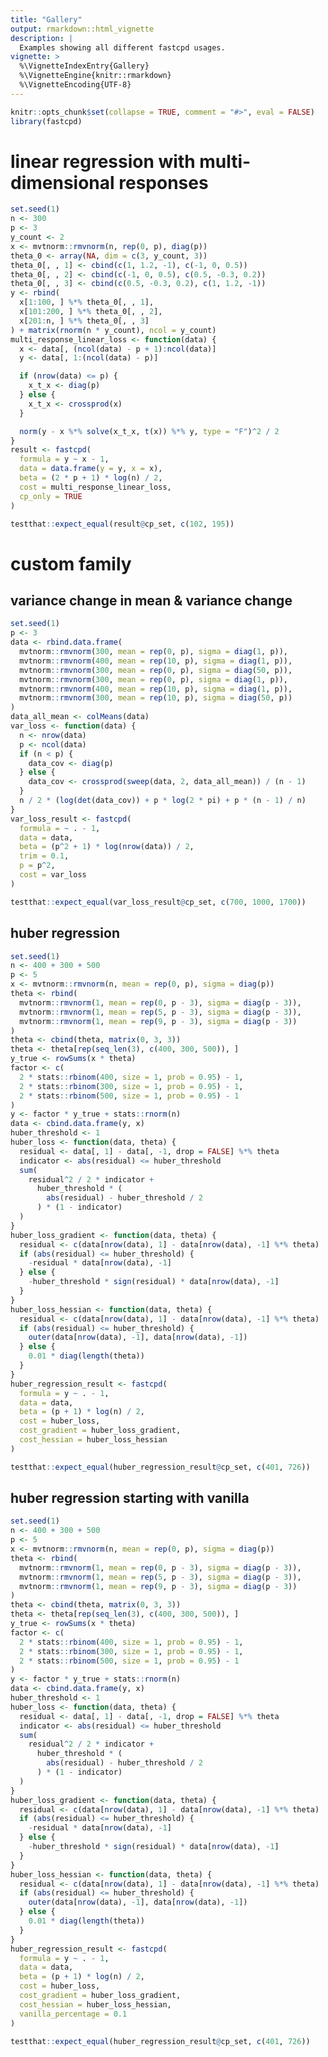 ```yaml
---
title: "Gallery"
output: rmarkdown::html_vignette
description: |
  Examples showing all different fastcpd usages.
vignette: >
  %\VignetteIndexEntry{Gallery}
  %\VignetteEngine{knitr::rmarkdown}
  %\VignetteEncoding{UTF-8}
---
```


```r
knitr::opts_chunk$set(collapse = TRUE, comment = "#>", eval = FALSE)
library(fastcpd)
```

<!-- Please make sure this file is in sync with "tests/testthat/test-gallery.R" -->

# linear regression with multi-dimensional responses

```r
set.seed(1)
n <- 300
p <- 3
y_count <- 2
x <- mvtnorm::rmvnorm(n, rep(0, p), diag(p))
theta_0 <- array(NA, dim = c(3, y_count, 3))
theta_0[, , 1] <- cbind(c(1, 1.2, -1), c(-1, 0, 0.5))
theta_0[, , 2] <- cbind(c(-1, 0, 0.5), c(0.5, -0.3, 0.2))
theta_0[, , 3] <- cbind(c(0.5, -0.3, 0.2), c(1, 1.2, -1))
y <- rbind(
  x[1:100, ] %*% theta_0[, , 1],
  x[101:200, ] %*% theta_0[, , 2],
  x[201:n, ] %*% theta_0[, , 3]
) + matrix(rnorm(n * y_count), ncol = y_count)
multi_response_linear_loss <- function(data) {
  x <- data[, (ncol(data) - p + 1):ncol(data)]
  y <- data[, 1:(ncol(data) - p)]

  if (nrow(data) <= p) {
    x_t_x <- diag(p)
  } else {
    x_t_x <- crossprod(x)
  }

  norm(y - x %*% solve(x_t_x, t(x)) %*% y, type = "F")^2 / 2
}
result <- fastcpd(
  formula = y ~ x - 1,
  data = data.frame(y = y, x = x),
  beta = (2 * p + 1) * log(n) / 2,
  cost = multi_response_linear_loss,
  cp_only = TRUE
)

testthat::expect_equal(result@cp_set, c(102, 195))
```

# custom family

## variance change in mean & variance change

```r
set.seed(1)
p <- 3
data <- rbind.data.frame(
  mvtnorm::rmvnorm(300, mean = rep(0, p), sigma = diag(1, p)),
  mvtnorm::rmvnorm(400, mean = rep(10, p), sigma = diag(1, p)),
  mvtnorm::rmvnorm(300, mean = rep(0, p), sigma = diag(50, p)),
  mvtnorm::rmvnorm(300, mean = rep(0, p), sigma = diag(1, p)),
  mvtnorm::rmvnorm(400, mean = rep(10, p), sigma = diag(1, p)),
  mvtnorm::rmvnorm(300, mean = rep(10, p), sigma = diag(50, p))
)
data_all_mean <- colMeans(data)
var_loss <- function(data) {
  n <- nrow(data)
  p <- ncol(data)
  if (n < p) {
    data_cov <- diag(p)
  } else {
    data_cov <- crossprod(sweep(data, 2, data_all_mean)) / (n - 1)
  }
  n / 2 * (log(det(data_cov)) + p * log(2 * pi) + p * (n - 1) / n)
}
var_loss_result <- fastcpd(
  formula = ~ . - 1,
  data = data,
  beta = (p^2 + 1) * log(nrow(data)) / 2,
  trim = 0.1,
  p = p^2,
  cost = var_loss
)

testthat::expect_equal(var_loss_result@cp_set, c(700, 1000, 1700))
```

## huber regression

```r
set.seed(1)
n <- 400 + 300 + 500
p <- 5
x <- mvtnorm::rmvnorm(n, mean = rep(0, p), sigma = diag(p))
theta <- rbind(
  mvtnorm::rmvnorm(1, mean = rep(0, p - 3), sigma = diag(p - 3)),
  mvtnorm::rmvnorm(1, mean = rep(5, p - 3), sigma = diag(p - 3)),
  mvtnorm::rmvnorm(1, mean = rep(9, p - 3), sigma = diag(p - 3))
)
theta <- cbind(theta, matrix(0, 3, 3))
theta <- theta[rep(seq_len(3), c(400, 300, 500)), ]
y_true <- rowSums(x * theta)
factor <- c(
  2 * stats::rbinom(400, size = 1, prob = 0.95) - 1,
  2 * stats::rbinom(300, size = 1, prob = 0.95) - 1,
  2 * stats::rbinom(500, size = 1, prob = 0.95) - 1
)
y <- factor * y_true + stats::rnorm(n)
data <- cbind.data.frame(y, x)
huber_threshold <- 1
huber_loss <- function(data, theta) {
  residual <- data[, 1] - data[, -1, drop = FALSE] %*% theta
  indicator <- abs(residual) <= huber_threshold
  sum(
    residual^2 / 2 * indicator +
      huber_threshold * (
        abs(residual) - huber_threshold / 2
      ) * (1 - indicator)
  )
}
huber_loss_gradient <- function(data, theta) {
  residual <- c(data[nrow(data), 1] - data[nrow(data), -1] %*% theta)
  if (abs(residual) <= huber_threshold) {
    -residual * data[nrow(data), -1]
  } else {
    -huber_threshold * sign(residual) * data[nrow(data), -1]
  }
}
huber_loss_hessian <- function(data, theta) {
  residual <- c(data[nrow(data), 1] - data[nrow(data), -1] %*% theta)
  if (abs(residual) <= huber_threshold) {
    outer(data[nrow(data), -1], data[nrow(data), -1])
  } else {
    0.01 * diag(length(theta))
  }
}
huber_regression_result <- fastcpd(
  formula = y ~ . - 1,
  data = data,
  beta = (p + 1) * log(n) / 2,
  cost = huber_loss,
  cost_gradient = huber_loss_gradient,
  cost_hessian = huber_loss_hessian
)

testthat::expect_equal(huber_regression_result@cp_set, c(401, 726))
```

## huber regression starting with vanilla

```r
set.seed(1)
n <- 400 + 300 + 500
p <- 5
x <- mvtnorm::rmvnorm(n, mean = rep(0, p), sigma = diag(p))
theta <- rbind(
  mvtnorm::rmvnorm(1, mean = rep(0, p - 3), sigma = diag(p - 3)),
  mvtnorm::rmvnorm(1, mean = rep(5, p - 3), sigma = diag(p - 3)),
  mvtnorm::rmvnorm(1, mean = rep(9, p - 3), sigma = diag(p - 3))
)
theta <- cbind(theta, matrix(0, 3, 3))
theta <- theta[rep(seq_len(3), c(400, 300, 500)), ]
y_true <- rowSums(x * theta)
factor <- c(
  2 * stats::rbinom(400, size = 1, prob = 0.95) - 1,
  2 * stats::rbinom(300, size = 1, prob = 0.95) - 1,
  2 * stats::rbinom(500, size = 1, prob = 0.95) - 1
)
y <- factor * y_true + stats::rnorm(n)
data <- cbind.data.frame(y, x)
huber_threshold <- 1
huber_loss <- function(data, theta) {
  residual <- data[, 1] - data[, -1, drop = FALSE] %*% theta
  indicator <- abs(residual) <= huber_threshold
  sum(
    residual^2 / 2 * indicator +
      huber_threshold * (
        abs(residual) - huber_threshold / 2
      ) * (1 - indicator)
  )
}
huber_loss_gradient <- function(data, theta) {
  residual <- c(data[nrow(data), 1] - data[nrow(data), -1] %*% theta)
  if (abs(residual) <= huber_threshold) {
    -residual * data[nrow(data), -1]
  } else {
    -huber_threshold * sign(residual) * data[nrow(data), -1]
  }
}
huber_loss_hessian <- function(data, theta) {
  residual <- c(data[nrow(data), 1] - data[nrow(data), -1] %*% theta)
  if (abs(residual) <= huber_threshold) {
    outer(data[nrow(data), -1], data[nrow(data), -1])
  } else {
    0.01 * diag(length(theta))
  }
}
huber_regression_result <- fastcpd(
  formula = y ~ . - 1,
  data = data,
  beta = (p + 1) * log(n) / 2,
  cost = huber_loss,
  cost_gradient = huber_loss_gradient,
  cost_hessian = huber_loss_hessian,
  vanilla_percentage = 0.1
)

testthat::expect_equal(huber_regression_result@cp_set, c(401, 726))
```
